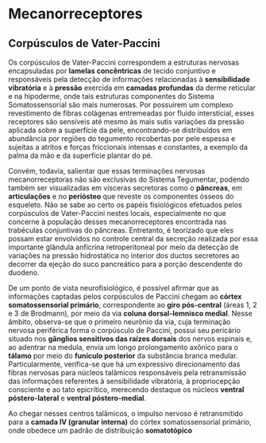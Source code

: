 # Mecanorreceptores

## Corpúsculos de Vater-Paccini

Os corpúsculos de Vater-Paccini correspondem a estruturas nervosas encapsuladas por **lamelas concêntricas** de tecido conjuntivo e responsáveis pela detecção de informações relacionadas à **sensibilidade vibratória** e à **pressão** exercida em **camadas profundas** da derme reticular e na hipoderme, onde tais estruturas componentes do Sistema Somatossensorial são mais numerosas. Por possuírem um complexo revestimento de fibras colágenas entremeadas por fluido intersticial, esses receptores são sensíveis até mesmo às mais sutis variações da pressão aplicada sobre a superfície da pele, encontrando-se distribuídos em abundância por regiões do tegumento recobertas por pele espessa e sujeitas a atritos e forças friccionais intensas e constantes, a exemplo da palma da mão e da superfície plantar do pé. 

Convém, todavia, salientar que essas terminações nervosas mecanorreceptoras não são exclusivas do Sistema Tegumentar, podendo também ser visualizadas em vísceras secretoras como o **pâncreas**, em **articulações** e no **periósteo** que reveste os componentes ósseos do esqueleto. Não se sabe ao certo os papéis fisiológicos efetuados pelos corpúsculos de Vater-Paccini nestes locais, especialmente no que concerne à população desses mecanorreceptores encontrada nas trabéculas conjuntivas do pâncreas. Entretanto, é teorizado que eles possam estar envolvidos no controle central da secreção realizada por essa importante glândula anfícrina retroperitoneal por meio da detecção de variações na pressão hidrostática no interior dos ductos secretores ao decorrer da ejeção do suco pancreático para a porção descendente do duodeno.

<!-- - boxe fisiológico sobre a a viscerocepão e o papel dos mecanorreceptores nisso tudo. -->

De um ponto de vista neurofisiológico, é possível afirmar que as informações captadas pelos corpúsculos de Paccini chegam ao **córtex somatossensorial primário**, correspondente ao **giro pós-central** (áreas 1, 2 e 3 de Brodmann), por meio da via **coluna dorsal-lemnisco medial**. Nesse âmbito, observa-se que o primeiro neurônio da via, cuja terminação nervosa periférica forma o corpúsculo de Paccini, possui seu pericário situado nos **gânglios sensitivos das raízes dorsais** dos nervos espinais e, ao adentrar na medula, envia um longo prolongamento axônico para o **tálamo** por meio do **funículo posterior** da substância branca medular. Particularmente, verifica-se que há um expressivo direcionamento das fibras nervosas para núcleos talâmicos responsáveis pela retransmissão das informações referentes à sensibilidade vibratória, à propriocepção consciente e ao tato epicrítico, merecendo destaque os núcleos **ventral póstero-lateral** e **ventral póstero-medial**.

<!-- - esquema mostrando a via da coluna dorsal-lemnisco medial -->

Ao chegar nesses centros talâmicos, o impulso nervoso é retransmitido para a **camada IV (granular interna)** do córtex somatossensorial primário, onde obedece um padrão de distribuição **somatotópico**

<!-- - boxe embriológico e anatômico falando sobre os mapas corticais para somatotopia e tonotopia e a origem desses mapas do ponto de vista da biologia do desenvolvimento. -->